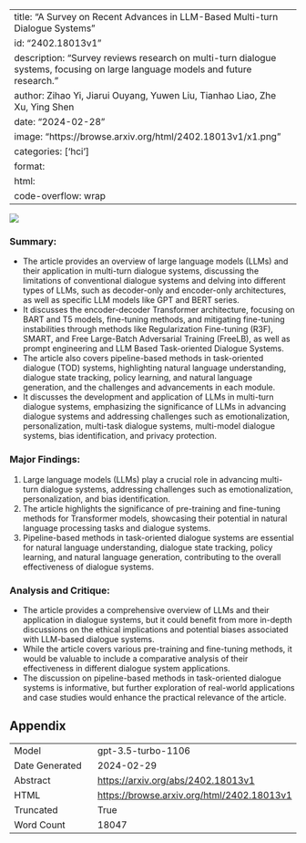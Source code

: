 
---
title: "A Survey on Recent Advances in LLM-Based Multi-turn Dialogue Systems"
id: "2402.18013v1"
description: "Survey reviews research on multi-turn dialogue systems, focusing on large language models and future research."
author: Zihao Yi, Jiarui Ouyang, Yuwen Liu, Tianhao Liao, Zhe Xu, Ying Shen
date: "2024-02-28"
image: "https://browse.arxiv.org/html/2402.18013v1/x1.png"
categories: ['hci']
format:
  html:
    code-overflow: wrap
---

![](https://browse.arxiv.org/html/2402.18013v1/x1.png)

### Summary:
- The article provides an overview of large language models (LLMs) and their application in multi-turn dialogue systems, discussing the limitations of conventional dialogue systems and delving into different types of LLMs, such as decoder-only and encoder-only architectures, as well as specific LLM models like GPT and BERT series.
- It discusses the encoder-decoder Transformer architecture, focusing on BART and T5 models, fine-tuning methods, and mitigating fine-tuning instabilities through methods like Regularization Fine-tuning (R3F), SMART, and Free Large-Batch Adversarial Training (FreeLB), as well as prompt engineering and LLM Based Task-oriented Dialogue Systems.
- The article also covers pipeline-based methods in task-oriented dialogue (TOD) systems, highlighting natural language understanding, dialogue state tracking, policy learning, and natural language generation, and the challenges and advancements in each module.
- It discusses the development and application of LLMs in multi-turn dialogue systems, emphasizing the significance of LLMs in advancing dialogue systems and addressing challenges such as emotionalization, personalization, multi-task dialogue systems, multi-model dialogue systems, bias identification, and privacy protection.

### Major Findings:
1. Large language models (LLMs) play a crucial role in advancing multi-turn dialogue systems, addressing challenges such as emotionalization, personalization, and bias identification.
2. The article highlights the significance of pre-training and fine-tuning methods for Transformer models, showcasing their potential in natural language processing tasks and dialogue systems.
3. Pipeline-based methods in task-oriented dialogue systems are essential for natural language understanding, dialogue state tracking, policy learning, and natural language generation, contributing to the overall effectiveness of dialogue systems.

### Analysis and Critique:
- The article provides a comprehensive overview of LLMs and their application in dialogue systems, but it could benefit from more in-depth discussions on the ethical implications and potential biases associated with LLM-based dialogue systems.
- While the article covers various pre-training and fine-tuning methods, it would be valuable to include a comparative analysis of their effectiveness in different dialogue system applications.
- The discussion on pipeline-based methods in task-oriented dialogue systems is informative, but further exploration of real-world applications and case studies would enhance the practical relevance of the article.

## Appendix

|          |          |
|----------|----------|
| Model     | gpt-3.5-turbo-1106       |
| Date Generated     | 2024-02-29       |
| Abstract | [https://arxiv.org/abs/2402.18013v1](https://arxiv.org/abs/2402.18013v1)        |
| HTML     | [https://browse.arxiv.org/html/2402.18013v1](https://browse.arxiv.org/html/2402.18013v1)       |
| Truncated       | True       |
| Word Count       | 18047       |